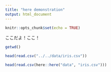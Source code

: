 ```yaml
---
title: "here demonstration"
output: html_document
---
```


```r
knitr::opts_chunk$set(echo = TRUE)
```


ここだよ！ここ！

```r
getwd()
```

```r
head(read.csv("../../data/iris.csv"))
```


```r
head(read.csv(here::here("data", "iris.csv")))
```

